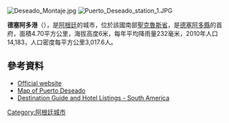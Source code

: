 [[Image:Deseado_Montaje.jpg|right]]
[[Image:Puerto_Deseado_station_1.JPG|thumb]]

{{Coord|47|45|S|65|55|W|display=title}}

'''德塞阿多港'''（{{lang-es|Puerto Deseado}}），是[[阿根廷|阿根廷]]的城市，位於該國南部[[聖克魯斯省_(阿根廷)|聖克魯斯省]]，是[[德塞阿多縣|德塞阿多縣]]的首府，面積4.70平方公里，海拔高度6米，每年平均降雨量232毫米，2010年人口14,183，人口密度每平方公里3,017.6人。

==參考資料==
* [https://web.archive.org/web/20080706011616/http://www.puertodeseado.gov.ar/ Official website]
*[https://web.archive.org/web/20110706083559/http://www.deseado.gov.ar/planos/plano.pdf Map of Puerto Deseado]
*[http://www.eztrip.com/dg_viewLocation_locationId-35312.html Destination Guide and Hotel Listings - South America] {{Wayback|url=http://www.eztrip.com/dg_viewLocation_locationId-35312.html |date=20070928091605 }}

{{Argentina-geo-stub}}
[[Category:阿根廷城市|Category:阿根廷城市]]